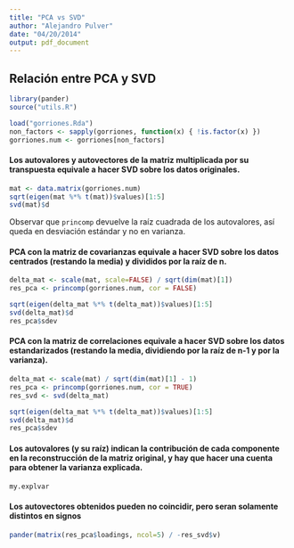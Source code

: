 ```yaml
---
title: "PCA vs SVD"
author: "Alejandro Pulver"
date: "04/20/2014"
output: pdf_document
---
```


## Relación entre PCA y SVD

```r
library(pander)
source("utils.R")

load("gorriones.Rda")
non_factors <- sapply(gorriones, function(x) { !is.factor(x) })
gorriones.num <- gorriones[non_factors]
```

#### Los autovalores y autovectores de la matriz multiplicada por su transpuesta equivale a hacer SVD sobre los datos originales.

```r
mat <- data.matrix(gorriones.num)
sqrt(eigen(mat %*% t(mat))$values)[1:5]
svd(mat)$d
```

Observar que `princomp` devuelve la raíz cuadrada de los autovalores, así queda en desviación estándar y no en varianza.

#### PCA con la matriz de covarianzas equivale a hacer SVD sobre los datos centrados (restando la media) y divididos por la raíz de n.

```r
delta_mat <- scale(mat, scale=FALSE) / sqrt(dim(mat)[1])
res_pca <- princomp(gorriones.num, cor = FALSE)

sqrt(eigen(delta_mat %*% t(delta_mat))$values)[1:5]
svd(delta_mat)$d
res_pca$sdev
```

#### PCA con la matriz de correlaciones equivale a hacer SVD sobre los datos estandarizados (restando la media, dividiendo por la raíz de n-1 y por la varianza).

```r
delta_mat <- scale(mat) / sqrt(dim(mat)[1] - 1)
res_pca <- princomp(gorriones.num, cor = TRUE)
res_svd <- svd(delta_mat)

sqrt(eigen(delta_mat %*% t(delta_mat))$values)[1:5]
svd(delta_mat)$d
res_pca$sdev
```

#### Los autovalores (y su raíz) indican la contribución de cada componente en la reconstrucción de la matriz original, y hay que hacer una cuenta para obtener la varianza explicada.

```r
my.explvar
```

#### Los autovectores obtenidos pueden no coincidir, pero seran solamente distintos en signos

```r
pander(matrix(res_pca$loadings, ncol=5) / -res_svd$v)
```

